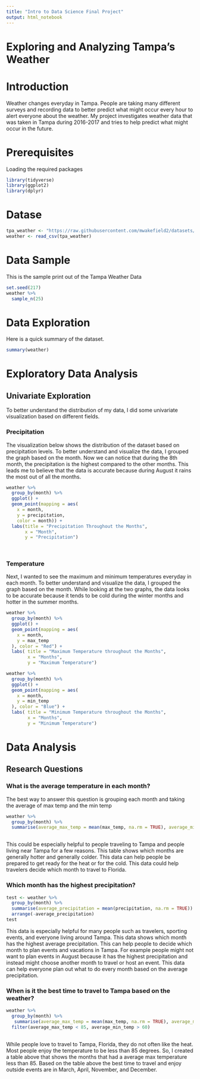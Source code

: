 ```yaml
---
title: "Intro to Data Science Final Project"
output: html_notebook
---
```


# Exploring and Analyzing Tampa's Weather

# Introduction

Weather changes everyday in Tampa. People are taking many different surveys and recording data to better predict what might occur every hour to alert everyone about the weather. My project investigates weather data that was taken in Tampa during 2016-2017 and tries to help predict what might occur in the future.



# Prerequisites

Loading the required packages 

```r
library(tidyverse)
library(ggplot2)
library(dplyr)
```

# Datase

```r
tpa_weather <- "https://raw.githubusercontent.com/mwakefield2/datasets/master/tpa_weather_16_17.csv"
weather <- read_csv(tpa_weather)
```

# Data Sample

This is the sample print out of the Tampa Weather Data

```r
set.seed(217)
weather %>%
  sample_n(25)

```

# Data Exploration

Here is a quick summary of the dataset.

```r
summary(weather)
```


# Exploratory Data Analysis

## Univariate Exploration

To better understand the distribution of my data, I did some univariate visualization based on different fields.

### Precipitation 

The visualization below shows the distribution of the dataset based on precipitation levels. To better understand and visualize the data, I grouped the graph based on the month. Now we can notice that during the 8th month, the precipitation is the highest compared to the other months. This leads me to believe that the data is accurate because during August it rains the most out of all the months.

```r
weather %>%
  group_by(month) %>%
  ggplot() +
  geom_point(mapping = aes(
    x = month, 
    y = precipitation,
    color = month)) +
  labs(title = "Precipitation Throughout the Months",
       x = "Month",
       y = "Precipitation")
  
     
```

### Temperature
 
Next, I wanted to see the maximum and minimum temperatures everyday in each month. To better understand and visualize the data, I grouped the graph based on the month. While looking at the two graphs, the data looks to be accurate because it tends to be cold during the winter months and hotter in the summer months. 


```r
weather %>%
  group_by(month) %>%
  ggplot() +
  geom_point(mapping = aes(
    x = month,
    y = max_temp
  ), color = "Red") +
  labs( title = "Maximum Temperature throughout the Months",
        x = "Months",
        y = "Maximum Temperature")

```
```r
weather %>%
  group_by(month) %>%
  ggplot() +
  geom_point(mapping = aes(
    x = month,
    y = min_temp
  ), color = "Blue") +
  labs( title = "Minimum Temperature throughout the Months",
        x = "Months",
        y = "Minimum Temperature")

```



# Data Analysis

## Research Questions 

### What is the average temperature in each month?

The best way to answer this question is grouping each month and taking the average of max temp and the min temp 

```r
weather %>%
  group_by(month) %>%
  summarise(average_max_temp = mean(max_temp, na.rm = TRUE), average_min_temp = mean(min_temp, na.rm = TRUE)) 
 
```

This could be especially helpful to people traveling to Tampa and people living near Tampa for a few reasons. This table shows which months are generally hotter and generally colder. This data can help people be prepared to get ready for the heat or for the cold. This data could help travelers decide which month to travel to Florida.  


### Which month has the highest precipitation?

```r
test <- weather %>%
  group_by(month) %>%
  summarise(average_precipitation = mean(precipitation, na.rm = TRUE)) %>%
  arrange(-average_precipitation)
test
```


This data is especially helpful for many people such as travelers, sporting events, and everyone living around Tampa. This data shows which month has the highest average precipitation. This can help people to decide which month to plan events and vacations in Tampa. For example people might not want to plan events in August because it has the highest precipitation and instead might choose another month to travel or host an event. This data can help everyone plan out what to do every month based on the average precipitation. 


### When is it the best time to travel to Tampa based on the weather?

```r
weather %>% 
  group_by(month) %>%
   summarise(average_max_temp = mean(max_temp, na.rm = TRUE), average_min_temp = mean(min_temp, na.rm = TRUE), average_precipitation = mean(precipitation, na.rm = TRUE)) %>%
  filter(average_max_temp < 85, average_min_temp > 60)
    
```

While people love to travel to Tampa, Florida, they do not often like the heat. Most people enjoy the temperature to be less than 85 degrees. So, I created a table above that shows the months that had a average max temperature less than 85. Based on the table above the best time to travel and enjoy outside events are in March, April, November, and December. 



